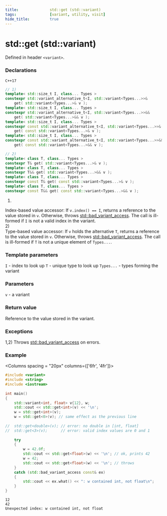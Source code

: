 ```yaml
---
title:				std::get (std::variant)
tags:				[variant, utility, visit]
hide_title:			true
---
```



# std::get (std::variant)

Defined in header `<variant>`.

### Declarations

`C++17`
```cpp
// 1)
template< std::size_t I, class... Types >
constexpr std::variant_alternative_t<I, std::variant<Types...>>&
    get( std::variant<Types...>& v );
template< std::size_t I, class... Types >
constexpr std::variant_alternative_t<I, std::variant<Types...>>&&
    get( std::variant<Types...>&& v );
template< std::size_t I, class... Types >
constexpr const std::variant_alternative_t<I, std::variant<Types...>>&
    get( const std::variant<Types...>& v );
template< std::size_t I, class... Types >
constexpr const std::variant_alternative_t<I, std::variant<Types...>>&&
    get( const std::variant<Types...>&& v );

// 2)
template< class T, class... Types >
constexpr T& get( std::variant<Types...>& v );
template< class T, class... Types >
constexpr T&& get( std::variant<Types...>&& v );
template< class T, class... Types >
constexpr const T& get( const std::variant<Types...>& v );
template< class T, class... Types >
constexpr const T&& get( const std::variant<Types...>&& v );
```
1) <br/>
Index-based value accessor: If `v.index() == I`, returns a reference to the value stored in `v`. Otherwise, throws [std::bad_variant_access](./bad_variant_access). 
The call is ill-formed if `I` is not a valid index in the variant. <br/>
2) <br/>
Type-based value accessor: If `v` holds the alternative `T`, returns a reference to the value stored in `v`. Otherwise, throws [std::bad_variant_access](./bad_variant_access). 
The call is ill-formed if `T` is not a unique element of `Types...`. <br/>

### Template parameters
`I`	-	index to look up
`T`	-	unique type to look up
`Types...`	-	types forming the variant

### Parameters
`v`	-	a variant

### Return value
Reference to the value stored in the variant.

### Exceptions
1,2) Throws [std::bad_variant_access](./bad_variant_access) on errors.

### Example

<Columns spacing = "20px" columns={['6fr', '4fr']}>
<div>

```cpp
#include <variant>
#include <string>
#include <iostream>
 
int main()
{
    std::variant<int, float> v{12}, w;
    std::cout << std::get<int>(v) << '\n';
    w = std::get<int>(v);
    w = std::get<0>(v); // same effect as the previous line
 
//  std::get<double>(v); // error: no double in [int, float]
//  std::get<3>(v);      // error: valid index values are 0 and 1
 
    try
    {
        w = 42.0f;
        std::cout << std::get<float>(w) << '\n'; // ok, prints 42
        w = 42;
        std::cout << std::get<float>(w) << '\n'; // throws
    }
    catch (std::bad_variant_access const& ex)
    {
        std::cout << ex.what() << ": w contained int, not float\n";
    }
}
```

</div>

<div>

```plaintext title="Possible Result"
12
42
Unexpected index: w contained int, not float
```

</div>
</Columns>